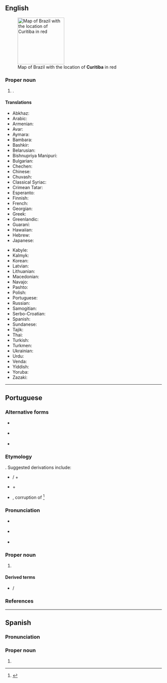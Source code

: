 ==English==
{{wikipedia}}
[[Image:Curitiba in Brazil.png|150px|right|thumb|Map of Brazil with the location of '''Curitiba''' in red]]

===Proper noun===
{{en-proper noun}}

# {{place|en|municipality/state capital|s/Paraná|c/Brazil}}.

====Translations====
{{trans-top|State capital of Paraná}}
* Abkhaz: {{t|ab|Куритиба}}
* Arabic: {{t|ar|كوريتيبا}}
* Armenian: {{t|hy|Կուրիտիբա}}
* Avar: {{t|av|Куритиба}}
* Aymara: {{t|ay|Kuritiwa}}
* Bambara: {{t|bm|Kuritiba}}
* Bashkir: {{t|ba|Куритиба}}
* Belarusian: {{t|be|Курыціба}}
* Bishnupriya Manipuri: {{t|bpy|কুরিটিবা}}
* Bulgarian: {{t|bg|Куритиба}}
* Chechen: {{t|ce|Куритиба}}
* Chinese: {{t|zh|庫里奇巴|tr=Kùlǐtíbā|sc=Hani}}
* Chuvash: {{t|cv|Куритиба}}
* Classical Syriac: {{t|syc|ܩܘܪܝܛܝܒܐ|sc=Syrc}}
* Crimean Tatar: {{t|crh|Kuritiba}}
* Esperanto: {{t|eo|Kuritibo}}
* Finnish: {{t|fi|Curitiba}}
* French: {{t|fr|Curitiba}}
* Georgian: {{t|ka|კურიტიბა}}
* Greek: {{t|el|Κουριτίμπα}}
* Greenlandic: {{t|kl|Kuritiba}}
* Guaraní: {{t|gn|Kury'ityba}}
* Hawaiian: {{t|haw|Kuritiba}}
* Hebrew: {{t|he|קוריטיבה}}
* Japanese: {{t|ja|クリチバ|tr=Kurichiba|sc=Jpan}}
{{trans-mid}}
* Kabyle: {{t|kab|Kuriṭiba}}
* Kalmyk: {{t|xal|Куритиба}}
* Korean: {{t|ko|^쿠리치바}}
* Latvian: {{t|lv|Kuritiba}}
* Lithuanian: {{t|lt|Kuritiba}}
* Macedonian: {{t|mk|Куритиба}}
* Navajo: {{t|nv|Koritiba}}
* Pashto: {{t|ps|کوريتيبا|sc=ps-Arab}}
* Polish: {{t+|pl|Kurytyba}}
* Portuguese: {{t+|pt|Curitiba}}
* Russian: {{t|ru|Куритиба}}
* Samogitian: {{t|sgs|Kuritiba}}
* Serbo-Croatian: {{t|sh|Куритиба}}
* Spanish: {{t+|es|Curitiba}}
* Sundanese: {{t|su|Kuritiba}}
* Tajik: {{t|tg|Куритиба}}
* Thai: {{t|th|กูรีตีบา}}
* Turkish: {{t|tr|Curitiba}}
* Turkmen: {{t|tk|Kurytyba}}
* Ukrainian: {{t|uk|Куритиба}}
* Urdu: {{t|ur|کوریتیبا}}
* Venda: {{t|ve|Kuritiba}}
* Yiddish: {{t|yi|קוריטיבאַ}}
* Yoruba: {{t|yo|Kurytyba}}
* Zazaki: {{t|zza|Kuritiba}}
{{trans-bottom}}

----

==Portuguese==

===Alternative forms===
* {{l|pt|Coritiba}} {{qualifier|archaic}}
* {{l|pt|Curityba}} {{qualifier|obsolete}}
* {{l|pt|Corityba}} {{qualifier|obsolete}}

===Etymology===
{{unk|pt|title=Uncertain}}. Suggested derivations include:
* {{bor|pt|tpw|curé}} / {{m|tpw|coré||pig}} + {{m|tpw|tyba||abundance}}
* {{bor|pt|tpw|curi||Paraná pine}} + {{m|tpw|tyba||abundance}}
* {{bor|pt|gn|Kuri'yty}}, corruption of {{m|gn|Kuri'yndy||grove of Paraná pines}}<ref>{{R:Municípios paranaenses}}</ref>

===Pronunciation===
* {{a|Brazil}} {{IPA|pt|/kuɾiˈt͡ʃibɐ/}}
* {{a|Portugal}} {{IPA|pt|/kuɾiˈtibɐ/}}
* {{rhymes|pt|iba}}

===Proper noun===
{{pt-proper noun|f}}

# {{place|pt|municipality/state capital|s/Paraná|c/Brazil|t=Curitiba}}

====Derived terms====
* {{l|pt|curitibano}} / {{l|pt|curitibana}}

===References===
<references />

----

==Spanish==
{{wikipedia|lang=es}}

===Pronunciation===
{{es-IPA}}

===Proper noun===
{{es-proper noun|f}}

# {{place|es|municipality/state capital|s/Paraná|c/Brazil|t=Curitiba}}
